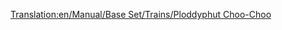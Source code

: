 [[Translation:en/Manual/Base Set/Trains/Ploddyphut Choo-Choo]]
{{fr/Manual/Base Set/Trains/Train|Nom=Ploddyphut Choo-Choo
|Image=[[File:en/Manual/Base Set/Trains/Ploddyphutchoochoo.png]]
|Coût=11 718£ (23 436$)
|Vitesse=72 km/h (45 mph)
|Poids=85 t
|Puissance=400 cv (298 kW)
|Entretien=1 476£ (2 952$)
|Conception=1946
|Vie=20 
|Capacité=N/A
|Description=Le train le plus faible et le plus rapide du pays des jouets.
|Réalité=Fictif
}}